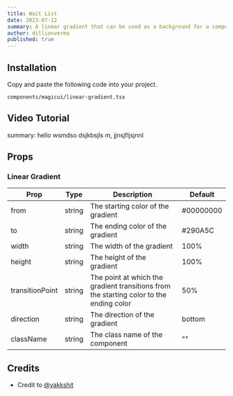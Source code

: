 ```yaml
---
title: Wait List
date: 2023-07-12
summary: A linear gradient that can be used as a background for a component.
author: dillionverma
published: true
---
```


<ComponentPreview name="wait-list-demo" />

<Steps>

<Step>

## Installation

Copy and paste the following code into your project.

```text
components/magicui/linear-gradient.tsx
```

<ComponentSource name="wait-list" />

</Step>

</Steps>


## Video Tutorial

<Steps>

<Step>

summary: hello wsmdso dsjkbsjls m, jjnsjfljsjnnl

<VideoEmbed src='https://www.youtube-nocookie.com/embed/j5Rb-OkP-Go?si=wJTCPE-Fip0TX6oa&amp;controls=0&amp;start=1'/>

</Step>

<Step>

<VideoEmbed src='https://www.youtube-nocookie.com/embed/j5Rb-OkP-Go?si=wJTCPE-Fip0TX6oa&amp;controls=0&amp;start=1'/>

</Step>

</Steps>

## Props

### Linear Gradient

| Prop            | Type   | Description                                                                             | Default   |
| --------------- | ------ | --------------------------------------------------------------------------------------- | --------- |
| from            | string | The starting color of the gradient                                                      | #00000000 |
| to              | string | The ending color of the gradient                                                        | #290A5C   |
| width           | string | The width of the gradient                                                               | 100%      |
| height          | string | The height of the gradient                                                              | 100%      |
| transitionPoint | string | The point at which the gradient transitions from the starting color to the ending color | 50%       |
| direction       | string | The direction of the gradient                                                           | bottom    |
| className       | string | The class name of the component                                                         | ""        |

## Credits

- Credit to [@yakkshit](https://yakkshit.com)
